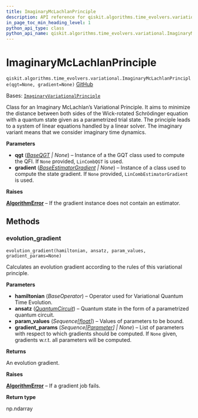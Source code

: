 ```yaml
---
title: ImaginaryMcLachlanPrinciple
description: API reference for qiskit.algorithms.time_evolvers.variational.ImaginaryMcLachlanPrinciple
in_page_toc_min_heading_level: 1
python_api_type: class
python_api_name: qiskit.algorithms.time_evolvers.variational.ImaginaryMcLachlanPrinciple
---
```


# ImaginaryMcLachlanPrinciple

<span id="qiskit.algorithms.time_evolvers.variational.ImaginaryMcLachlanPrinciple" />

`qiskit.algorithms.time_evolvers.variational.ImaginaryMcLachlanPrinciple(qgt=None, gradient=None)` [GitHub](https://github.com/qiskit/qiskit/tree/stable/0.46/qiskit/algorithms/time_evolvers/variational/variational_principles/imaginary_mc_lachlan_principle.py "view source code")

Bases: [`ImaginaryVariationalPrinciple`](qiskit.algorithms.time_evolvers.variational.ImaginaryVariationalPrinciple "qiskit.algorithms.time_evolvers.variational.variational_principles.imaginary_variational_principle.ImaginaryVariationalPrinciple")

Class for an Imaginary McLachlan’s Variational Principle. It aims to minimize the distance between both sides of the Wick-rotated Schrödinger equation with a quantum state given as a parametrized trial state. The principle leads to a system of linear equations handled by a linear solver. The imaginary variant means that we consider imaginary time dynamics.

**Parameters**

*   **qgt** ([*BaseQGT*](qiskit.algorithms.gradients.BaseQGT "qiskit.algorithms.gradients.BaseQGT") *| None*) – Instance of a the GQT class used to compute the QFI. If `None` provided, `LinCombQGT` is used.
*   **gradient** ([*BaseEstimatorGradient*](qiskit.algorithms.gradients.BaseEstimatorGradient "qiskit.algorithms.gradients.BaseEstimatorGradient") *| None*) – Instance of a class used to compute the state gradient. If `None` provided, `LinCombEstimatorGradient` is used.

**Raises**

[**AlgorithmError**](algorithms#qiskit.algorithms.AlgorithmError "qiskit.algorithms.AlgorithmError") – If the gradient instance does not contain an estimator.

## Methods

### evolution\_gradient

<span id="qiskit.algorithms.time_evolvers.variational.ImaginaryMcLachlanPrinciple.evolution_gradient" />

`evolution_gradient(hamiltonian, ansatz, param_values, gradient_params=None)`

Calculates an evolution gradient according to the rules of this variational principle.

**Parameters**

*   **hamiltonian** (*BaseOperator*) – Operator used for Variational Quantum Time Evolution.
*   **ansatz** ([*QuantumCircuit*](qiskit.circuit.QuantumCircuit "qiskit.circuit.QuantumCircuit")) – Quantum state in the form of a parametrized quantum circuit.
*   **param\_values** (*Sequence\[*[*float*](https://docs.python.org/3/library/functions.html#float "(in Python v3.12)")*]*) – Values of parameters to be bound.
*   **gradient\_params** (*Sequence\[*[*Parameter*](qiskit.circuit.Parameter "qiskit.circuit.Parameter")*] | None*) – List of parameters with respect to which gradients should be computed. If `None` given, gradients w\.r.t. all parameters will be computed.

**Returns**

An evolution gradient.

**Raises**

[**AlgorithmError**](algorithms#qiskit.algorithms.AlgorithmError "qiskit.algorithms.AlgorithmError") – If a gradient job fails.

**Return type**

np.ndarray

